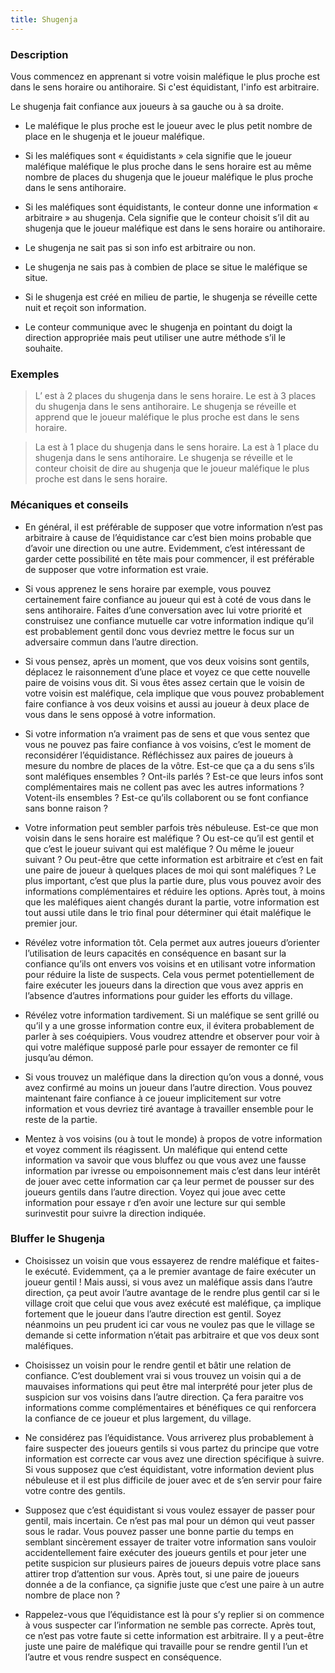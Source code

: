 ```yaml
---
title: Shugenja
---
```



<Role SHUGENJA header />

### Description

Vous commencez en apprenant si votre voisin maléfique le plus proche est dans le sens horaire ou antihoraire. Si c'est équidistant, l'info est arbitraire.

Le shugenja fait confiance aux joueurs à sa gauche ou à sa droite.

-	Le maléfique le plus proche est le joueur avec le plus petit nombre de place en le shugenja et le joueur maléfique.

-	Si les maléfiques sont « équidistants » cela signifie que le joueur maléfique maléfique le plus proche dans le sens horaire est au même nombre de places du shugenja que le joueur maléfique le plus proche dans le sens antihoraire.

-	Si les maléfiques sont équidistants, le conteur donne une information « arbitraire » au shugenja. Cela signifie que le conteur choisit s’il dit au shugenja que le joueur maléfique est dans le sens horaire ou antihoraire.

-	Le shugenja ne sait pas si son info est arbitraire ou non.

-	Le shugenja ne sais pas à combien de place se situe le maléfique se situe.

-	Si le shugenja est créé en milieu de partie, le shugenja se réveille cette nuit et reçoit son information.

-	Le conteur communique avec le shugenja en pointant du doigt la direction appropriée mais peut utiliser une autre méthode s’il le souhaite. 

### Exemples

> L’<Role ORGUE_DE_BARBARIE /> est à 2 places du shugenja dans le sens horaire. Le <Role PROPHETE_DE_L_EFFROI /> est à 3 places du shugenja dans le sens antihoraire. Le shugenja se réveille et apprend que le joueur maléfique le plus proche est dans le sens horaire.

> La <Role MARIONETTE /> est à 1 place du shugenja dans le sens horaire. La <Role VEUVE_NOIRE /> est à 1 place du shugenja dans le sens antihoraire. Le shugenja se réveille et le conteur choisit de dire au shugenja que le joueur maléfique le plus proche est dans le sens horaire.

### Mécaniques et conseils

- En général, il est préférable de supposer que votre information n’est pas arbitraire à cause de l’équidistance car c’est bien moins probable que d’avoir une direction ou une autre. Evidemment, c’est intéressant de garder cette possibilité en tête mais pour commencer, il est préférable de supposer que votre information est vraie.

- Si vous apprenez le sens horaire par exemple, vous pouvez certainement faire confiance au joueur qui est à coté de vous dans le sens antihoraire. Faites d’une conversation avec lui votre priorité et construisez une confiance mutuelle car votre information indique qu’il est probablement gentil donc vous devriez mettre le focus sur un adversaire commun dans l’autre direction.

- Si vous pensez, après un moment, que vos deux voisins sont gentils, déplacez le raisonnement d’une place et voyez ce que cette nouvelle paire de voisins vous dit. Si vous êtes assez certain que le voisin de votre voisin est maléfique, cela implique que vous pouvez probablement faire confiance à vos deux voisins et aussi au joueur à deux place de vous dans le sens opposé à votre information. 

- Si votre information n’a vraiment pas de sens et que vous sentez que vous ne pouvez pas faire confiance à vos voisins, c’est le moment de reconsidérer l’équidistance. Réfléchissez aux paires de joueurs à mesure du nombre de places de la vôtre. Est-ce que ça a du sens s’ils sont maléfiques ensembles ? Ont-ils parlés ? Est-ce que leurs infos sont complémentaires mais ne collent pas avec les autres informations ? Votent-ils ensembles ? Est-ce qu’ils collaborent ou se font confiance sans bonne raison ? 

- Votre information peut sembler parfois très nébuleuse. Est-ce que mon voisin dans le sens horaire est maléfique ? Ou est-ce qu’il est gentil et que c’est le joueur suivant qui est maléfique ? Ou même le joueur suivant ? Ou peut-être que cette information est arbitraire et c’est en fait une paire de joueur à quelques places de moi qui sont maléfiques ? Le plus important, c’est que plus la partie dure, plus vous pouvez avoir des informations complémentaires et réduire les options. Après tout, à moins que les maléfiques aient changés durant la partie, votre information est tout aussi utile dans le trio final pour déterminer qui était maléfique le premier jour.

- Révélez votre information tôt. Cela permet aux autres joueurs d’orienter l’utilisation de leurs capacités en conséquence en basant sur la confiance qu’ils ont envers vos voisins et en utilisant votre information pour réduire la liste de suspects. Cela vous permet potentiellement de faire exécuter les joueurs dans la direction que vous avez appris en l’absence d’autres informations pour guider les efforts du village.

- Révélez votre information tardivement. Si un maléfique se sent grillé ou qu’il y a une grosse information contre eux, il évitera probablement de parler à ses coéquipiers. Vous voudrez attendre et observer pour voir à qui votre maléfique supposé parle pour essayer de remonter ce fil jusqu’au démon.

- Si vous trouvez un maléfique dans la direction qu’on vous a donné, vous avez confirmé au moins un joueur dans l’autre direction. Vous pouvez maintenant faire confiance à ce joueur implicitement sur votre information et vous devriez tiré avantage à travailler ensemble pour le reste de la partie. 

- Mentez à vos voisins (ou à tout le monde) à propos de votre information et voyez comment ils réagissent. Un maléfique qui entend cette information va savoir que vous bluffez ou que vous avez une fausse information par ivresse ou empoisonnement mais c’est dans leur intérêt de jouer avec cette information car ça leur permet de pousser sur des joueurs gentils dans l’autre direction. Voyez qui joue avec cette information pour essaye r d’en avoir une lecture sur qui semble surinvestit pour suivre la direction indiquée. 

### Bluffer le Shugenja

- Choisissez un voisin que vous essayerez de rendre maléfique et faites-le exécuté. Evidemment, ça a le premier avantage de faire exécuter un joueur gentil ! Mais aussi, si vous avez un maléfique assis dans l’autre direction, ça peut avoir l’autre avantage de le rendre plus gentil car si le village croit que celui que vous avez exécuté est maléfique, ça implique fortement que le joueur dans l’autre direction est gentil. Soyez néanmoins un peu prudent ici car vous ne voulez pas que le village se demande si cette information n’était pas arbitraire et que vos deux sont maléfiques.

- Choisissez un voisin pour le rendre gentil et bâtir une relation de confiance. C’est doublement vrai si vous trouvez un voisin qui a de mauvaises informations qui peut être mal interprété pour jeter plus de suspicion sur vos voisins dans l’autre direction.  Ça fera paraitre vos informations comme complémentaires et bénéfiques ce qui renforcera la confiance de ce joueur et plus largement, du village.

- Ne considérez pas l’équidistance. Vous arriverez plus probablement à faire suspecter des joueurs gentils si vous partez du principe que votre information est correcte car vous avez une direction spécifique à suivre. Si vous supposez que c’est équidistant, votre information devient plus nébuleuse et il est plus difficile de jouer avec et de s’en servir pour faire votre contre des gentils. 

- Supposez que c’est équidistant si vous voulez essayer de passer pour gentil, mais incertain. Ce n’est pas mal pour un démon qui veut passer sous le radar. Vous pouvez passer une bonne partie du temps en semblant sincèrement essayer de traiter votre information sans vouloir accidentellement faire exécuter des joueurs gentils et pour jeter une petite suspicion sur plusieurs paires de joueurs depuis votre place sans attirer trop d’attention sur vous. Après tout, si une paire de joueurs donnée a de la confiance, ça signifie juste que c’est une paire à un autre nombre de place non ?

- Rappelez-vous que l’équidistance est là pour s’y replier si on commence à vous suspecter car l’information ne semble pas correcte. Après tout, ce n’est pas votre faute si cette information est arbitraire. Il y a peut-être juste une paire de maléfique qui travaille pour se rendre gentil l’un et l’autre et vous rendre suspect en conséquence. 